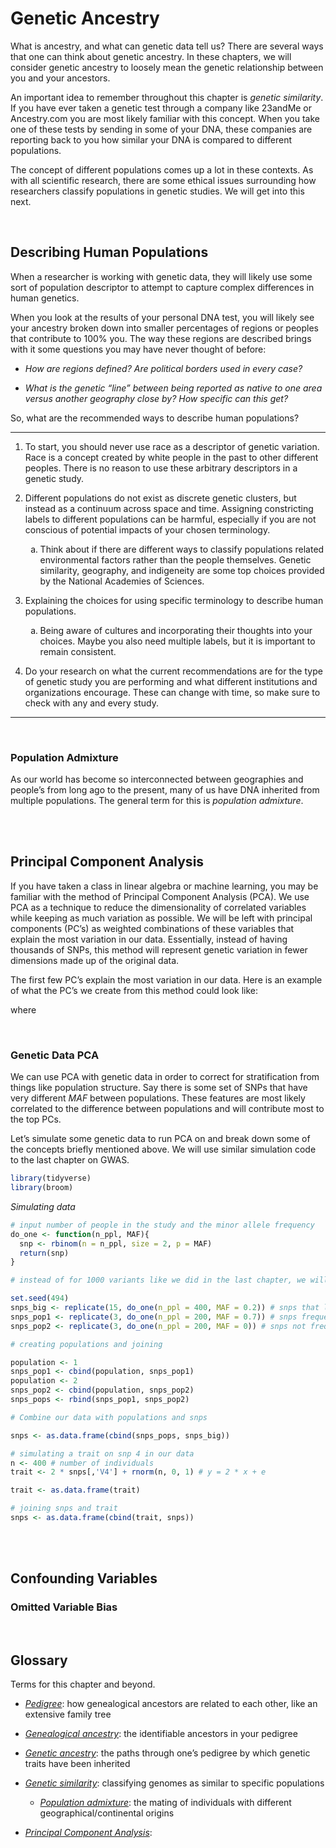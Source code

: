 # Genetic Ancestry

What is ancestry, and what can genetic data tell us? There are several ways that one can think about genetic ancestry. In these chapters, we will consider genetic ancestry to loosely mean the genetic relationship between you and your ancestors.

An important idea to remember throughout this chapter is *genetic similarity*. If you have ever taken a genetic test through a company like 23andMe or Ancestry.com you are most likely familiar with this concept. When you take one of these tests by sending in some of your DNA, these companies are reporting back to you how similar your DNA is compared to different populations.

The concept of different populations comes up a lot in these contexts. As with all scientific research, there are some ethical issues surrounding how researchers classify populations in genetic studies. We will get into this next.

\

## Describing Human Populations

When a researcher is working with genetic data, they will likely use some sort of population descriptor to attempt to capture complex differences in human genetics.

When you look at the results of your personal DNA test, you will likely see your ancestry broken down into smaller percentages of regions or peoples that contribute to 100% you. The way these regions are described brings with it some questions you may have never thought of before:

-   *How are regions defined? Are political borders used in every case?*

-   *What is the genetic "line" between being reported as native to one area versus another geography close by? How specific can this get?*

So, what are the recommended ways to describe human populations?

-----------------------------------------------------------------

1.  To start, you should never use race as a descriptor of genetic variation. Race is a concept created by white people in the past to other different peoples. There is no reason to use these arbitrary descriptors in a genetic study.

2.  Different populations do not exist as discrete genetic clusters, but instead as a continuum across space and time. Assigning constricting labels to different populations can be harmful, especially if you are not conscious of potential impacts of your chosen terminology.

    a.  Think about if there are different ways to classify populations related environmental factors rather than the people themselves. Genetic similarity, geography, and indigeneity are some top choices provided by the National Academies of Sciences.


3.  Explaining the choices for using specific terminology to describe human populations.
    a.  Being aware of cultures and incorporating their thoughts into your choices. Maybe you also need multiple labels, but it is important to remain consistent.


4.  Do your research on what the current recommendations are for the type of genetic study you are performing and what different institutions and organizations encourage. These can change with time, so make sure to check with any and every study.

----------------------------------------------

\

### Population Admixture

As our world has become so interconnected between geographies and people's from long ago to the present, many of us have DNA inherited from multiple populations. The general term for this is *population admixture*.

\
\

## Principal Component Analysis

If you have taken a class in linear algebra or machine learning, you may be familiar with the method of Principal Component Analysis (PCA). We use PCA as a technique to reduce the dimensionality of correlated variables while keeping as much variation as possible. We will be left with principal components (PC's) as weighted combinations of these variables that explain the most variation in our data. Essentially, instead of having thousands of SNPs, this method will represent genetic variation in fewer dimensions made up of the original data.

The first few PC's explain the most variation in our data. Here is an example of what the PC's we create from this method could look like:

\begin{align} 
\text{PC}1 &= a{11}x_1 + a_{12}x_2 + \dots + a_{1p}x_p \\ 
\text{PC}2 &= a{21}x_1 + a_{22}x_2 + \dots + a_{2p}x_p \\ 
&\vdots \\ 
\text{PC}n &= a{n1}x_1 + a_{n2}x_2 + \dots + a_{np}x_p 
\end{align}

where

\begin{align}
& x_1, x_2, \dots, x_p \text{ are the original SNPs and} \\
& a_{ij} \text{ are the weights of each SNP towards a PC}
\end{align}

\

### Genetic Data PCA

We can use PCA with genetic data in order to correct for stratification from things like population structure. Say there is some set of SNPs that have very different *MAF* between populations. These features are most likely correlated to the difference between populations and will contribute most to the top PCs.

Let's simulate some genetic data to run PCA on and break down some of the concepts briefly mentioned above. We will use similar simulation code to the last chapter on GWAS.

```r
library(tidyverse)
library(broom)
```

*Simulating data*

```r
# input number of people in the study and the minor allele frequency
do_one <- function(n_ppl, MAF){
  snp <- rbinom(n = n_ppl, size = 2, p = MAF)
  return(snp)
}

# instead of for 1000 variants like we did in the last chapter, we will make a smaller sets of variants for two populations each with 200 people (400 people total)

set.seed(494)
snps_big <- replicate(15, do_one(n_ppl = 400, MAF = 0.2)) # snps that look similar between populations
snps_pop1 <- replicate(3, do_one(n_ppl = 200, MAF = 0.7)) # snps frequent in population 1
snps_pop2 <- replicate(3, do_one(n_ppl = 200, MAF = 0)) # snps not frequent in population 2

# creating populations and joining

population <- 1
snps_pop1 <- cbind(population, snps_pop1)
population <- 2
snps_pop2 <- cbind(population, snps_pop2)
snps_pops <- rbind(snps_pop1, snps_pop2)

# Combine our data with populations and snps

snps <- as.data.frame(cbind(snps_pops, snps_big))

# simulating a trait on snp 4 in our data
n <- 400 # number of individuals 
trait <- 2 * snps[,'V4'] + rnorm(n, 0, 1) # y = 2 * x + e

trait <- as.data.frame(trait) 

# joining snps and trait
snps <- as.data.frame(cbind(trait, snps))

```

\
\

## Confounding Variables

### Omitted Variable Bias

\

## Glossary {.unnumbered}

Terms for this chapter and beyond.

-   [*Pedigree*]{.underline}: how genealogical ancestors are related to each other, like an extensive family tree

-   [*Genealogical ancestry*]{.underline}: the identifiable ancestors in your pedigree

-   [*Genetic ancestry*]{.underline}: the paths through one's pedigree by which genetic traits have been inherited

-   [*Genetic similarity*]{.underline}: classifying genomes as similar to specific populations

    -   [*Population admixture*]{.underline}: the mating of individuals with different geographical/continental origins

-   [*Principal Component Analysis*]{.underline}:
